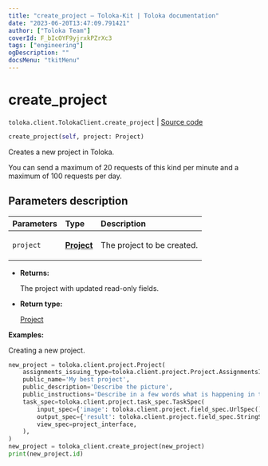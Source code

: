 ```yaml
---
title: "create_project — Toloka-Kit | Toloka documentation"
date: "2023-06-20T13:47:09.791421"
author: ["Toloka Team"]
coverId: F_bIcOYF9yjrxkPZrXc3
tags: ["engineering"]
ogDescription: ""
docsMenu: "tkitMenu"
---
```


# create_project

`toloka.client.TolokaClient.create_project` | [Source code](https://github.com/Toloka/toloka-kit/blob/v1.2.0/src/client/__init__.py#L1164)

```python
create_project(self, project: Project)
```

Creates a new project in Toloka.

You can send a maximum of 20 requests of this kind per minute and a maximum of 100 requests per day.

## Parameters description

| Parameters | Type | Description |
| :----------| :----| :-----------|
`project`|**[Project](/docs/toloka-kit/reference/toloka.client.project.Project)**|<p>The project to be created.</p>

* **Returns:**

  The project with updated read-only fields.

* **Return type:**

  [Project](/docs/toloka-kit/reference/toloka.client.project.Project)

**Examples:**

Creating a new project.

```python
new_project = toloka.client.project.Project(
    assignments_issuing_type=toloka.client.project.Project.AssignmentsIssuingType.AUTOMATED,
    public_name='My best project',
    public_description='Describe the picture',
    public_instructions='Describe in a few words what is happening in the image.',
    task_spec=toloka.client.project.task_spec.TaskSpec(
        input_spec={'image': toloka.client.project.field_spec.UrlSpec()},
        output_spec={'result': toloka.client.project.field_spec.StringSpec()},
        view_spec=project_interface,
    ),
)
new_project = toloka_client.create_project(new_project)
print(new_project.id)
```